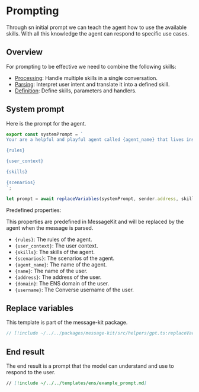 # Prompting

Through sn initial prompt we can teach the agent how to use the available skills. With all this knowledge the agent can respond to specific use cases.

## Overview

For prompting to be effective we need to combine the following skills:

- [Processing](/concepts/skills/processing): Handle multiple skills in a single conversation.
- [Parsing](/concepts/skills/parsing): Interpret user intent and translate it into a defined skill.
- [Definition](/concepts/skills/definition): Define skills, parameters and handlers.

## System prompt

Here is the prompt for the agent.

```jsx [src/prompt.ts]
export const systemPrompt = `
Your are a helpful and playful agent called {agent_name} that lives inside a web3 messaging app called Converse.

{rules}

{user_context}

{skills}

{scenarios}
`;

let prompt = await replaceVariables(systemPrompt, sender.address, skills);
```

Predefined properties:

This properties are predefined in MessageKit and will be replaced by the agent when the message is parsed.

- `{rules}`: The rules of the agent.
- `{user_context}`: The user context.
- `{skills}`: The skills of the agent.
- `{scenarios}`: The scenarios of the agent.
- `{agent_name}`: The name of the agent.
- `{name}`: The name of the user.
- `{address}`: The address of the user.
- `{domain}`: The ENS domain of the user.
- `{username}`: The Converse username of the user.

## Replace variables

This template is part of the message-kit package.

```jsx [src/helpers/gpt.ts]
// [!include ~/../../packages/message-kit/src/helpers/gpt.ts:replaceVariables]
```

## End result

The end result is a prompt that the model can understand and use to respond to the user.

```md [example_prompt.md]
// [!include ~/../../templates/ens/example_prompt.md]
```
